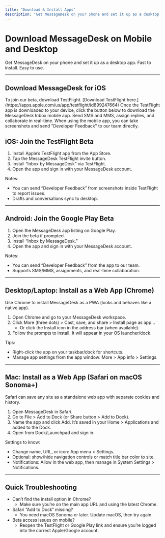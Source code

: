 ```yaml
---
title: "Download & Install Apps"
description: "Get MessageDesk on your phone and set it up as a desktop app. Fast to install. Easy to use."
---
```


# Download MessageDesk on Mobile and Desktop

Get MessageDesk on your phone and set it up as a desktop app. Fast to install. Easy to use.

---

## Download MessageDesk for iOS

<Steps>
  <Step title="Download TestFlight on iOS" icon="download" stepNumber={1}>
    To join our beta, download TestFlight. [Download TestFlight here.](https://apps.apple.com/us/app/testflight/id899247664)
  </Step>
  <Step title="Download MessageDesk" icon="download" stepNumber={2}>
    Once the TestFlight app is downloaded to your device, click the button below to download the MessageDesk Inbox mobile app.

    
  </Step>
  <Step title="Start Texting and Leave Feedback" icon="hand" stepNumber={3}>
    Send SMS and MMS, assign replies, and collaborate in real-time. When using the mobile app, you can take screenshots and send "Developer Feedback" to our team directly.
  </Step>
</Steps>

## 

## iOS: Join the TestFlight Beta

1. Install Apple’s TestFlight app from the App Store.
2. Tap the MessageDesk TestFlight invite button.
3. Install “Inbox by MessageDesk” via TestFlight.
4. Open the app and sign in with your MessageDesk account.

Notes:

- You can send “Developer Feedback” from screenshots inside TestFlight to report issues.
- Drafts and conversations sync to desktop.

---

## Android: Join the Google Play Beta

1. Open the MessageDesk app listing on Google Play.
2. Join the beta if prompted.
3. Install “Inbox by MessageDesk.”
4. Open the app and sign in with your MessageDesk account.

Notes:

- You can send “Developer Feedback” from the app to our team.
- Supports SMS/MMS, assignments, and real-time collaboration.

---

## Desktop/Laptop: Install as a Web App (Chrome)

Use Chrome to install MessageDesk as a PWA (looks and behaves like a native app).

1. Open Chrome and go to your MessageDesk workspace.
2. Click More (three dots) \> Cast, save, and share \> Install page as app…
   - Or click the Install icon in the address bar (when available).
3. Follow the prompts to install. It will appear in your OS launcher/dock.

Tips:

- Right-click the app on your taskbar/dock for shortcuts.
- Manage app settings from the app window: More \> App info \> Settings.

---

## Mac: Install as a Web App (Safari on macOS Sonoma+)

Safari can save any site as a standalone web app with separate cookies and history.

1. Open MessageDesk in Safari.
2. Go to File \> Add to Dock (or Share button \> Add to Dock).
3. Name the app and click Add. It’s saved in your Home \> Applications and added to the Dock.
4. Open from Dock/Launchpad and sign in.

Settings to know:

- Change name, URL, or icon: App menu \> Settings.
- Optional: show/hide navigation controls or match title bar color to site.
- Notifications: Allow in the web app, then manage in System Settings \> Notifications.

---

## Quick Troubleshooting

- Can’t find the install option in Chrome?
  - Make sure you’re on the main app URL and using the latest Chrome.
- Safari “Add to Dock” missing?
  - You need macOS Sonoma or later. Update macOS, then try again.
- Beta access issues on mobile?
  - Reopen the TestFlight or Google Play link and ensure you’re logged into the correct Apple/Google account.